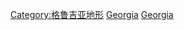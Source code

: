{{Catnav|頁面分類|地理|地形|山脉}}
{{Catnav|頁面分類|各種主題的頁面分類|按國家分類|各國地理|格魯吉亞地理}}
{{Commons category|Mountain ranges of Georgia}}

[[Category:格鲁吉亚地形|Category:格鲁吉亚地形]]
[[Category:欧洲各国山脉|Georgia]]
[[Category:亚洲各国山脉|Georgia]]